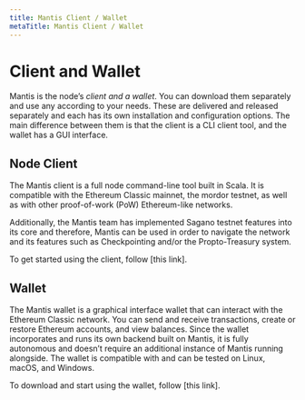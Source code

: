 ```yaml
---
title: Mantis Client / Wallet
metaTitle: Mantis Client / Wallet
---
```


# Client and Wallet

Mantis is the node’s *client and a wallet*. You can download them separately and use any according to your needs. These are delivered and released separately and each has its own installation and configuration options. The main difference between them is that the client is a CLI client tool, and the wallet has a GUI interface.


## Node Client
The Mantis client is a full node command-line tool built in Scala. It is compatible with the Ethereum Classic mainnet, the mordor testnet, as well as with other proof-of-work (PoW) Ethereum-like networks.

Additionally, the Mantis team has implemented Sagano testnet features into its core and therefore, Mantis can be used in order to navigate the network and its features such as Checkpointing and/or the Propto-Treasury system.

To get started using the client, follow [this link].

## Wallet

The Mantis wallet is a graphical interface wallet that can interact with the Ethereum Classic network. You can send and receive transactions, create or restore Ethereum accounts, and view balances. Since the wallet incorporates and runs its own backend built on Mantis, it is fully autonomous and doesn’t require an additional instance of Mantis running alongside. The wallet is compatible with and can be tested on Linux, macOS, and Windows.


To download and start using the wallet, follow [this link].
